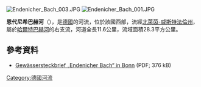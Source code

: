 {{Coord|50.7260432|N|7.0741762|E|display=title}}
[[Image:Endenicher_Bach_003.JPG|right]]
[[Image:Endenicher_Bach_001.JPG|right]]

'''恩代尼希巴赫河'''（{{lang-de|Endenicher Bach}}），是[[德國|德國]]的河流，位於該國西部，流經[[北萊茵-威斯特法倫州|北萊茵-威斯特法倫州]]，屬於[[哈爾特巴赫河_(萊茵河支流)|哈爾特巴赫河]]的右支流，河道全長11.6公里，流域面積28.3平方公里。

==參考資料==
* [http://www.zumbroich.com/070907_Steckbrief_%20Endenicher_Bach_Zumbroich.pdf Gewässersteckbrief „Endenicher Bach“ in Bonn] {{Wayback|url=http://www.zumbroich.com/070907_Steckbrief_%20Endenicher_Bach_Zumbroich.pdf |date=20160304063449 }} (PDF; 376 kB)

{{Germany-geo-stub}}
[[Category:德國河流|Category:德國河流]]